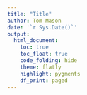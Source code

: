 ```yaml
---
title: "Title"
author: Tom Mason
date: '`r Sys.Date()`'
output:
  html_document:
    toc: true
    toc_float: true
    code_folding: hide
    theme: flatly
    highlight: pygments
    df_print: paged
---
```


